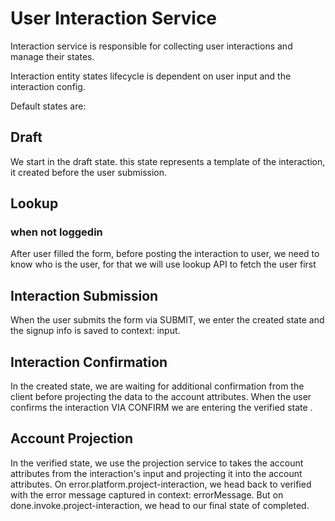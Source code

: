 

# User Interaction Service

Interaction service is responsible for collecting user interactions and manage their states.

Interaction entity states lifecycle is dependent on user input and the interaction config.

Default states are:

## Draft

We start in the <State>draft</State> state. this state represents a template of the interaction, it created before the user submission. 

## Lookup
### when not loggedin 
After user filled the form, before posting the interaction to user, we need to know who is the user, for that we will use <Service>lookup<Service> API to fetch the user first
 
## Interaction Submission

When the user submits the form via <Event >SUBMIT</Event>, we enter the <State>created</State> state and the signup info is saved to context: <Context stringify>input</Context>.
 
## Interaction Confirmation

In the <State>created</State> state, we are waiting for additional confirmation from the client before projecting the data to the account attributes.
When the user confirms the interaction VIA <Event>CONFIRM</Event> we are entering the <State>verified</State> state . 
 
## Account Projection

In the <State>verified</State> state, we use the <Service>projection</Service> service to takes the account attributes from the interaction's <Context stringify>input</Context> and projecting it into the account attributes. 
On <Event>error.platform.project-interaction</Event>, we head back to <State>verified</State> with the error message captured in context: <Context>errorMessage</Context>.
But on <Event>done.invoke.project-interaction</Event>, we head to our final state of <State>completed</State>. 
 
 <WholeContext />